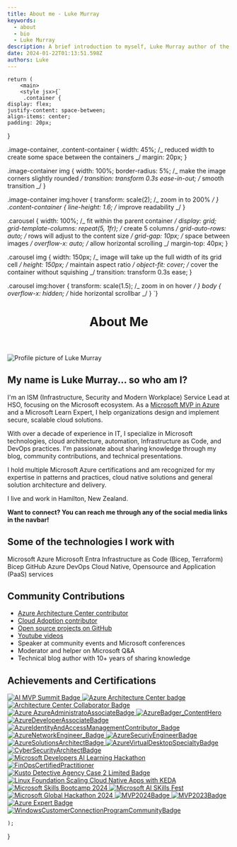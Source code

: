 ```yaml
---
title: About me - Luke Murray
keywords:
  - about
  - bio
  - Luke Murray
description: A brief introduction to myself, Luke Murray author of the blog luke.geek.nz.
date: 2024-01-22T01:13:51.598Z
authors: Luke
---
```



    return (
        <main>
        <style jsx>{`
         .container {
    display: flex;
    justify-content: space-between;
    align-items: center;
    padding: 20px;
}

.image-container, .content-container {
width: 45%; /_ reduced width to create some space between the containers _/
margin: 20px;
}

.image-container img {
width: 100%;
border-radius: 5%; /_ make the image corners slightly rounded _/
transition: transform 0.3s ease-in-out; /_ smooth transition _/
}

.image-container img:hover {
transform: scale(2); /_ zoom in to 200% _/
}
.content-container {
line-height: 1.6; /_ improve readability _/
}

.carousel {
width: 100%; /_ fit within the parent container _/
display: grid;
grid-template-columns: repeat(5, 1fr); /_ create 5 columns _/
grid-auto-rows: auto; /_ rows will adjust to the content size _/
grid-gap: 10px; /_ space between images _/
overflow-x: auto; /_ allow horizontal scrolling _/
margin-top: 40px;
}

.carousel img {
width: 150px; /_ image will take up the full width of its grid cell _/
height: 150px; /_ maintain aspect ratio _/
object-fit: cover; /_ cover the container without squishing _/
transition: transform 0.3s ease;
}

.carousel img:hover {
transform: scale(1.5); /_ zoom in on hover _/
}
body {
overflow-x: hidden; /_ hide horizontal scrollbar _/
}
`}</style>

<header>
<h1>About Me</h1>
</header>
<section className="container">
<div className="image-container">
<img src="/img/aboutpage/LukeMurray_Azure.jpg" alt="Profile picture of Luke Murray" />
</div>
<div className="content-container">
<h2>My name is <strong>Luke Murray</strong>... so who am I?</h2>
<p>I'm an ISM (Infrastructure, Security and Modern Workplace) Service Lead at HSO, focusing on the Microsoft ecosystem. As a <a href="https://mvp.microsoft.com/en-US/MVP/profile/8d1c122c-6398-e811-bce7-06113fc0169f" target="_blank" rel="noopener">Microsoft MVP in Azure</a> and a Microsoft Learn Expert, I help organizations design and implement secure, scalable cloud solutions.</p>
<p>With over a decade of experience in IT, I specialize in Microsoft technologies, cloud architecture, automation, Infrastructure as Code, and DevOps practices. I'm passionate about sharing knowledge through my blog, community contributions, and technical presentations.</p>
<p>I hold multiple Microsoft Azure certifications and am recognized for my expertise in patterns and practices, cloud native solutions and general solution architecture and delivery.</p>
<p>I live and work in Hamilton, New Zealand.</p>
<p><strong>Want to connect? You can reach me through any of the social media links in the navbar!</strong></p>

<h2>Some of the technologies I work with</h2>
<div style={{ display: 'flex', flexWrap: 'wrap', gap: '10px', marginTop: '15px' }}>
  <span style={{ background: '#0078D4', color: 'white', padding: '5px 10px', borderRadius: '15px', fontSize: '0.9em' }}>Microsoft Azure</span>
  <span style={{ background: '#0078D4', color: 'white', padding: '5px 10px', borderRadius: '15px', fontSize: '0.9em' }}>Microsoft Entra</span>
  <span style={{ background: '#7B4BE3', color: 'white', padding: '5px 10px', borderRadius: '15px', fontSize: '0.9em' }}>Infrastructure as Code (Bicep, Terraform)</span>
  <span style={{ background: '#FF8C00', color: 'white', padding: '5px 10px', borderRadius: '15px', fontSize: '0.9em' }}>Bicep</span>
  <span style={{ background: '#2088FF', color: 'white', padding: '5px 10px', borderRadius: '15px', fontSize: '0.9em' }}>GitHub</span>
  <span style={{ background: '#0078D7', color: 'white', padding: '5px 10px', borderRadius: '15px', fontSize: '0.9em' }}>Azure DevOps</span>
  <span style={{ background: '#326CE5', color: 'white', padding: '5px 10px', borderRadius: '15px', fontSize: '0.9em' }}>Cloud Native, Opensource and Application (PaaS) services</span>
</div>

<h2>Community Contributions</h2>
<ul>
  <li><a href="https://learn.microsoft.com/azure/architecture/patterns/?WT.mc_id=AZ-MVP-5004796" target="_blank" rel="noopener">Azure Architecture Center contributor</a></li>
  <li><a href="https://learn.microsoft.com/azure/cloud-adoption-framework/?WT.mc_id=AZ-MVP-5004796" target="_blank" rel="noopener">Cloud Adoption contributor</a></li>
  <li><a href="https://github.com/lukemurraynz" target="_blank" rel="noopener">Open source projects on GitHub</a></li>
  <li><a href="https://www.youtube.com/@lukemurraynz" target="_blank" rel="noopener">Youtube videos</a></li>
  <li>Speaker at community events and Microsoft conferences</li>
  <li>Moderator and helper on Microsoft Q&A</li>
  <li>Technical blog author with 10+ years of sharing knowledge</li>
</ul>
</div>
</section>

<h2>Achievements and Certifications</h2>
<section className="carousel">
<a href="https://globalai.community/badges/cc534332-3477-421e-9684-ba129cfa2a47//" target="_blank" rel="noopener" aria-label="Link to AI MVP Summit Badge">
<img src="/img/aboutpage/AIMVPSummit_2024.png" alt="AI MVP Summit Badge" />
</a>
<a href="https://www.credly.com/earner/earned/badge/124e1101-7a47-4470-ac1e-facc189ca5db" target="_blank" rel="noopener" aria-label="Link to Credly - Azure ArchitectureCenter_Leader">
<img src="/img/aboutpage/ArchitectureCenter_Leader.png" alt="Azure Architecture Center badge" />
</a>
<a href="https://www.credly.com/earner/earned/badge/58a2bd91-19e1-4ab1-84f7-0c5d5c153906" target="_blank" rel="noopener" aria-label="Link to Architecture Center Collaborator Badge">
<img src="/img/aboutpage/ArchitectureCenter_Collaborator.png" alt="Architecture Center Collaborator Badge" />
</a>
<a href="https://learn.microsoft.com/api/credentials/share/en-gb/lukemurraynz/3B98B5DB13A942F5?WT.mc_id=AZ-MVP-5004796" target="_blank" rel="noopener" aria-label="Link to Microsoft Learn -AzureAdministratoAssociateBadge">
<img src="/img/aboutpage/AzureAdministratoAssociateBadge.png" alt="Azure AzureAdministratoAssociateBadge" />
</a>
<a href="https://azureheroes.enjinx.io/eth/asset/6880000000000514/" target="_blank" rel="noopener" aria-label="Link to Enjinx - Contributor - Content Hero">
<img src="/img/aboutpage/AzureBadger_ContentHero_Badge.png" alt="AzureBadger_ContentHero" />
</a>
<a href="https://learn.microsoft.com/api/credentials/share/en-gb/lukemurraynz/8F700D303BEC55E?WT.mc_id=AZ-MVP-5004796" target="_blank" rel="noopener" aria-label="Link to Microsoft Learn - AzureDeveloperAssociateBadge">
<img src="/img/aboutpage/AzureDeveloperAssociateBadge.png" alt="AzureDeveloperAssociateBadge" />
</a>
<a href="https://www.credly.com/badges/51a323c2-9392-4417-918e-5aa7de467a2a" target="_blank" rel="noopener" aria-label="Link to Credly - Contributor - Azure Identity and Access Management">
<img src="/img/aboutpage/AzureIdentityAndAccessManagementContributor_Badge.png" alt="AzureIdentityAndAccessManagementContributor_Badge" />
</a>
<a href="https://learn.microsoft.com/api/credentials/share/en-gb/lukemurraynz/F2AA633366008658?WT.mc_id=AZ-MVP-5004796" target="_blank" rel="noopener" aria-label="Link to Microsoft Learn -AzureNetworkEngineer_Badge">
<img src="/img/aboutpage/AzureNetworkEngineer_Badge.png" alt="AzureNetworkEngineer_Badge" />
</a>
<a href="https://learn.microsoft.com/api/credentials/share/en-gb/lukemurraynz/DBEE326661D7739B?WT.mc_id=AZ-MVP-5004796" target="_blank" rel="noopener" aria-label="Link to Microsoft Learn -AzureSecuriyEngineerBadge">
<img src="/img/aboutpage/AzureSecuriyEngineerBadge.png" alt="AzureSecuriyEngineerBadge" />
</a>
<a href="https://learn.microsoft.com/api/credentials/share/en-gb/lukemurraynz/787EDD474F26784?WT.mc_id=AZ-MVP-5004796" target="_blank" rel="noopener" aria-label="Link to Microsoft Learn -AzureSolutionsArchitectBadge">
<img src="/img/aboutpage/AzureSolutionsArchitectBadge.png" alt="AzureSolutionsArchitectBadge" />
</a>
<a href="https://learn.microsoft.com/api/credentials/share/en-gb/lukemurraynz/108BE52C977E26C6?WT.mc_id=AZ-MVP-5004796" target="_blank" rel="noopener" aria-label="Link to Microsoft Learn -AzureVirtualDesktopSpecialtyBadge">
<img src="/img/aboutpage/AzureVirtualDesktopSpecialtyBadge.png" alt="AzureVirtualDesktopSpecialtyBadge" />
</a>
<a href="https://learn.microsoft.com/users/lukemurraynz/credentials/A6AF1CFD3158BAE5?WT.mc_id=AZ-MVP-5004796" target="_blank" rel="noopener" aria-label="Link to Microsoft Learn -CyberSecurityArchitectBadge">
<img src="/img/aboutpage/CyberSecurityArchitectBadge.png" alt="CyberSecurityArchitectBadge" />
</a>
<a href="https://azurecosmosdb.devpost.com/" target="_blank" rel="noopener" aria-label="Link to DevPost - Microsoft Developers AI Learning Hackathon">
<img src="/img/aboutpage/DevPostAILearningHackathon_2024.png" alt="Microsoft Developers AI Learning Hackathon" />
</a>
<a href="https://www.credly.com/badges/29ed8f17-f8cc-4894-aa58-a1e64e1a4419" target="_blank" rel="noopener" aria-label="Link to Credly -FinOpsCertifiedPractitioner">
<img src="/img/aboutpage/FinOpsCertifiedPractitioner.png" alt="FinOpsCertifiedPractitioner" />
</a>
<a href="https://www.credly.com/earner/earned/badge/0aa501fc-825a-4954-9e0c-9e20b4535a86" target="_blank" rel="noopener" aria-label="Link to Kusto Detective Agency Case 2 Badge">
<img src="/img/aboutpage/KustoDetectiveAgencyCase2Limited.png" alt="Kusto Detective Agency Case 2 Limited Badge" />
</a>
<a href="https://www.credly.com/earner/earned/badge/a022b212-e471-4abf-bad8-6cbe8bfd09ef" target="_blank" rel="noopener" aria-label="Link to Linux Foundation KEDA Certification">
<img src="/img/aboutpage/LinuxFoundationScalingCloudNativeAppswithKEDA.png" alt="Linux Foundation Scaling Cloud Native Apps with KEDA" />
</a>
<a href="https://www.tech-academy.com.au/summerschool2024-speakers" target="_blank" rel="noopener" aria-label="Link to Microsoft Summer Skills Bootcamp 2024">
<img src="/img/aboutpage/MentorMVPFY25MicrosoftSkillsBootcampContributor.png" alt="Microsoft Skills Bootcamp 2024" />
</a>
<a href="https://aiskillsfest.event.microsoft.com/" target="_blank" rel="noopener" aria-label="Link to AI Skills Fest">
<img src="/img/aboutpage/MicrosoftAISkillsFestGWRAttemptBadge.png" alt="Microsoft AI SKills Fest" />
</a>
<a href="https://www.credly.com/badges/7ae683a2-c1ca-45a6-b4a8-c56d6de1f03d/public_url" target="_blank" rel="noopener" aria-label="Link to Credly - Microsoft Global Hackathon 2024">
<img src="/img/aboutpage/microsoft-global-hackathon-2024.png" alt="Microsoft Global Hackathon 2024" />
</a>
<a href="https://www.credly.com/badges/042def90-e925-4db7-b368-6684a2c6817a" target="_blank" rel="noopener" aria-label="Link to Credly - Microsoft MVP 2024">
<img src="/img/aboutpage/MVP2024Badge.png" alt="MVP2024Badge" />
</a>
<a href="https://www.credly.com/badges/f781c06f-e34b-4249-82a9-58ce96349f98" target="_blank" rel="noopener" aria-label="Link to Credly - Microsoft MVP 2023">
<img src="/img/aboutpage/MVP2023Badge.png" alt="MVP2023Badge" />
</a>
<a href="https://www.credly.com/badges/a7cfe90f-32b2-474a-9b15-487604f20ab6" target="_blank" rel="noopener" aria-label="Link to Azure Expert Badge">
<img src="/img/aboutpage/SpektraSystemsAzureExpert.png" alt="Azure Expert Badge" />
</a>
<a href="https://www.credly.com/badges/ce1df7b0-4331-4de9-8c8c-6e2878241d9d" target="_blank" rel="noopener" aria-label="Link to Credly - Windows Customer Connection Program Community Contributor">
<img src="/img/aboutpage/WindowsCustomerConnectionProgramCommunityBadge.png" alt="WindowsCustomerConnectionProgramCommunityBadge" />
</a>
</section>
</main>

    );

}
